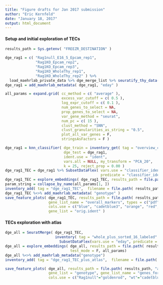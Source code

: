 ```yaml
---
title: "Figure drafts for Jan 2017 submission"
author: "Eric Kernfeld"
date: "January 18, 2017"
output: html_document
---
```


#### Setup and initial exploration of TECs

```r
results_path = Sys.getenv( "FREEZR_DESTINATION" )

dge_rag1 = c( "Rag1null_E16_5_Epcam_rep1", 
              "Rag1KO_Epcam_rep2", 
              "Rag1KO_Epcam_rep3",
              "Rag1KO_WholeThy_rep1",
              "Rag1KO_WholeThy_rep2" ) %>%
  load_maehrlab_private_data %>% dge_merge_list %>% seuratify_thy_data( results_path )
dge_rag1 = add_maehrlab_metadata( dge_rag1, "eday" )

all_params = expand.grid( cc_method = c( "average" ),
                          excess_var_cutoff = c( 0.5 ),
                          log_expr_cutoff = c( 0.1 ), 
                          num_genes_to_select = NA, 
                          prop_genes_to_select = NA, 
                          var_gene_method = "seurat",
                          num_pc = c( 15 ), 
                          clust_method = "SNN",
                          clust_granularities_as_string = "0.5",
                          plot_all_var_genes = F,
                          stringsAsFactors = F )

dge_rag1 = knn_classifier( dge_train = inventory_get( tag = "overview_clean_labeled" ) %>% readRDS, 
                           dge_test = dge_rag1,
                           ident.use = "ident",
                           vars.all = NULL, my_transform = "PCA_20",
                           k = 25, reject_prop = 0.00 )
dge_rag1_TEC = dge_rag1 %>% SubsetDataFlex( vars.use = "classifier_ident", 
                                            predicate = "classifier_ident %in% paste0('TEC', 1:3)")
dge_rag1_TEC = explore_embeddings( dge_rag1_TEC, results_path = file.path( results_path, "Rag1null_TEC" ), all_params)
param_string = collapse_by_name(all_params[1, ])
inventory_add( tag = "dge_rag1_TEC",  filename = file.path( results_path, "Rag1null_TEC", param_string, "dge.data"), force = T )
dge_rag1_TEC %<>% add_maehrlab_metadata( "genotype" )
save_feature_plots( dge_rag1_TEC, results_path = file.path( results_path, "Rag1null_TEC" ),
                    gene_list_name = "overall_markers", types = c("pdf", "pdf_no_leg"),
                    cols.use = c("blue", "cadetblue3", "orange", "red", "purple"), 
                    gene_list = "orig.ident" ) 

```

#### TECs exploration with atlas

```r
dge_all = SeuratMerge( dge_rag1_TEC, 
                       inventory( tag = "whole_plus_sorted_16_labeled" ) %>% readRDS %>% 
                         SubsetDataFlex(vars.use = "eday", predicate = "eday==16.5") )
dge_all = explore_embeddings( dge_all, results_path = file.path( results_path, "all_TEC" ), 
                              test_mode = F, all_params)
dge_all %<>% add_maehrlab_metadata("genotype")
inventory_add( tag = "dge_rag1_TEC_plus_atlas",  filename = file.path( results_path, "all_TEC", param_string, "dge.data", force = T ))

save_feature_plots( dge_all, results_path = file.path( results_path, "all_TEC" ), 
                    gene_list = "genotype", gene_list_name = "genes_for_figures",
                    cols.use = c("Rag1null"="goldenrod", "wt"="cadetblue"), types = c("pdf", "pdf_no_leg"))

```



